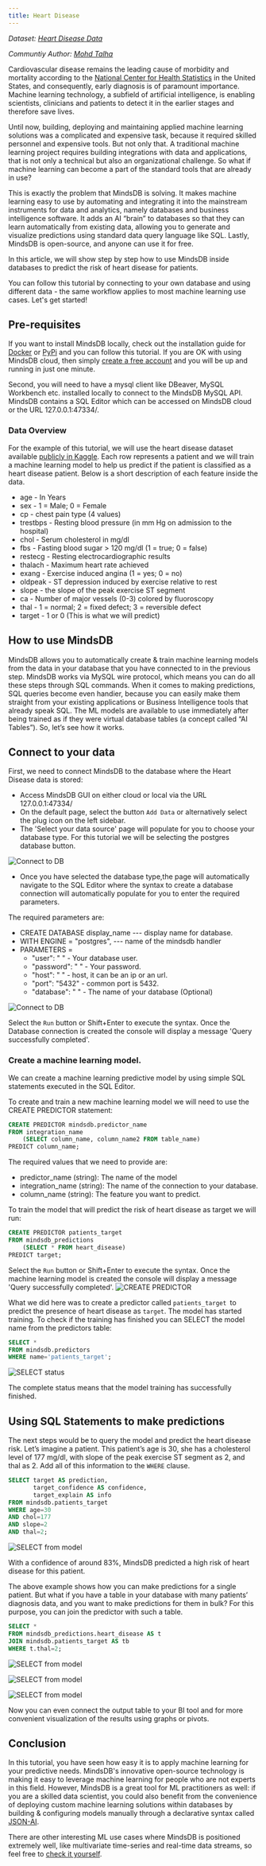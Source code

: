 ```yaml
---
title: Heart Disease
---
```


_Dataset: [Heart Disease Data](https://www.kaggle.com/c/heart-disease-uci/data)_

_Communtiy Author: [Mohd Talha](https://github.com/taltrums)_

Cardiovascular disease remains the leading cause of morbidity and mortality
according to the
[National Center for Health Statistics](https://www.cdc.gov/nchs/products/databriefs/db328.htm)
in the United States, and consequently, early diagnosis is of paramount
importance. Machine learning technology, a subfield of artificial intelligence,
is enabling scientists, clinicians and patients to detect it in the earlier
stages and therefore save lives.

Until now, building, deploying and maintaining applied machine learning
solutions was a complicated and expensive task, because it required skilled
personnel and expensive tools. But not only that. A traditional machine learning
project requires building integrations with data and applications, that is not
only a technical but also an organizational challenge. So what if machine
learning can become a part of the standard tools that are already in use?

This is exactly the problem that MindsDB is solving. It makes machine learning
easy to use by automating and integrating it into the mainstream instruments for
data and analytics, namely databases and business intelligence software. It adds
an AI “brain” to databases so that they can learn automatically from existing
data, allowing you to generate and visualize predictions using standard data
query language like SQL. Lastly, MindsDB is open-source, and anyone can use it
for free.

In this article, we will show step by step how to use MindsDB inside databases
to predict the risk of heart disease for patients.

You can follow this tutorial by connecting to your own database and using
different data - the same workflow applies to most machine learning use cases.
Let's get started!

## Pre-requisites

If you want to install MindsDB locally, check out the installation guide for
[Docker](https://docs.mindsdb.com/setup/self-hosted/docker/) or
[PyPi](https://docs.mindsdb.com/setup/self-hosted/pip/windows/) and you can
follow this tutorial. If you are OK with using MindsDB cloud, then simply
[create a free account](https://cloud.mindsdb.com/signup) and you will be up and
running in just one minute.

Second, you will need to have a mysql client like DBeaver, MySQL Workbench etc.
installed locally to connect to the MindsDB MySQL API. MindsDB contains a SQL
Editor which can be accessed on MindsDB cloud or the URL 127.0.0.1:47334/.

### Data Overview

For the example of this tutorial, we will use the heart disease dataset
available [publicly in Kaggle](https://www.kaggle.com/c/heart-disease-uci/data).
Each row represents a patient and we will train a machine learning model to help
us predict if the patient is classified as a heart disease patient. Below is a
short description of each feature inside the data.

- age - In Years
- sex - 1 = Male; 0 = Female
- cp - chest pain type (4 values)
- trestbps - Resting blood pressure (in mm Hg on admission to the hospital)
- chol - Serum cholesterol in mg/dl
- fbs - Fasting blood sugar > 120 mg/dl (1 = true; 0 = false)
- restecg - Resting electrocardiographic results
- thalach - Maximum heart rate achieved
- exang - Exercise induced angina (1 = yes; 0 = no)
- oldpeak - ST depression induced by exercise relative to rest
- slope - the slope of the peak exercise ST segment
- ca - Number of major vessels (0-3) colored by fluoroscopy
- thal - 1 = normal; 2 = fixed defect; 3 = reversible defect
- target - 1 or 0 (This is what we will predict)

## How to use MindsDB

MindsDB allows you to automatically create & train machine learning models from
the data in your database that you have connected to in the previous step.
MindsDB works via MySQL wire protocol, which means you can do all these steps
through SQL commands. When it comes to making predictions, SQL queries become
even handier, because you can easily make them straight from your existing
applications or Business Intelligence tools that already speak SQL. The ML
models are available to use immediately after being trained as if they were
virtual database tables (a concept called “AI Tables”). So, let’s see how it
works.

## Connect to your data

First, we need to connect MindsDB to the database where the Heart Disease data
is stored:

- Access MindsDB GUI on either cloud or local via the URL 127.0.0.1:47334/
- On the default page, select the button `Add Data` or alternatively select the
  plug icon on the left sidebar.
- The 'Select your data source' page will populate for you to choose your
  database type. For this tutorial we will be selecting the postgres database
  button.

![Connect to DB](/assets/sql/tutorials/heart-disease/database.png)

- Once you have selected the database type,the page will automatically navigate
  to the SQL Editor where the syntax to create a database connection will
  automatically populate for you to enter the required parameters.

The required parameters are:

- CREATE DATABASE display_name --- display name for database.
- WITH ENGINE = "postgres", --- name of the mindsdb handler
- PARAMETERS =
  - "user": " " - Your database user.
  - "password": " " - Your password.
  - "host": " " - host, it can be an ip or an url.
  - "port": "5432" - common port is 5432.
  - "database": " " - The name of your database (Optional)

![Connect to DB](/assets/sql/tutorials/heart-disease/dbintegration.png)

Select the `Run` button or Shift+Enter to execute the syntax. Once the Database
connection is created the console will display a message 'Query successfully
completed'.

### Create a machine learning model.

We can create a machine learning predictive model by using simple SQL statements
executed in the SQL Editor.

To create and train a new machine learning model we will need to use the CREATE
PREDICTOR statement:

```sql
CREATE PREDICTOR mindsdb.predictor_name
FROM integration_name
    (SELECT column_name, column_name2 FROM table_name)
PREDICT column_name;
```

The required values that we need to provide are:

- predictor_name (string): The name of the model
- integration_name (string): The name of the connection to your database.
- column_name (string): The feature you want to predict.

To train the model that will predict the risk of heart disease as target we will
run:

```sql
CREATE PREDICTOR patients_target
FROM mindsdb_predictions
    (SELECT * FROM heart_disease)
PREDICT target;
```

Select the `Run` button or Shift+Enter to execute the syntax. Once the machine
learning model is created the console will display a message 'Query successfully
completed'. ![CREATE PREDICTOR](/assets/sql/tutorials/heart-disease/create.png)

What we did here was to create a predictor called `patients_target `to predict
the presence of heart disease as `target`. The model has started training. To
check if the training has finished you can SELECT the model name from the
predictors table:

```sql
SELECT *
FROM mindsdb.predictors
WHERE name='patients_target';
```

![SELECT status](/assets/sql/tutorials/heart-disease/selectpredictor.png)

The complete status means that the model training has successfully finished.

## Using SQL Statements to make predictions

The next steps would be to query the model and predict the heart disease risk.
Let’s imagine a patient. This patient’s age is 30, she has a cholesterol level
of 177 mg/dl, with slope of the peak exercise ST segment as 2, and thal as 2.
Add all of this information to the `WHERE` clause.

```sql
SELECT target AS prediction,
       target_confidence AS confidence,
       target_explain AS info
FROM mindsdb.patients_target
WHERE age=30
AND chol=177
AND slope=2
AND thal=2;
```

![SELECT from model](/assets/sql/tutorials/heart-disease/1prediction.png)

With a confidence of around 83%, MindsDB predicted a high risk of heart disease
for this patient.

The above example shows how you can make predictions for a single patient. But
what if you have a table in your database with many patients’ diagnosis data,
and you want to make predictions for them in bulk? For this purpose, you can
join the predictor with such a table.

```sql
SELECT *
FROM mindsdb_predictions.heart_disease AS t
JOIN mindsdb.patients_target AS tb
WHERE t.thal=2;
```

![SELECT from model](/assets/sql/tutorials/heart-disease/2ndprediction.png)

![SELECT from model](/assets/sql/tutorials/heart-disease/2.1prediction.png)

![SELECT from model](/assets/sql/tutorials/heart-disease/3rdprediction.png)

Now you can even connect the output table to your BI tool and for more
convenient visualization of the results using graphs or pivots.

## Conclusion

In this tutorial, you have seen how easy it is to apply machine learning for
your predictive needs. MindsDB's innovative open-source technology is making it
easy to leverage machine learning for people who are not experts in this field.
However, MindsDB is a great tool for ML practitioners as well: if you are a
skilled data scientist, you could also benefit from the convenience of deploying
custom machine learning solutions within databases by building & configuring
models manually through a declarative syntax called
[JSON-AI](https://mindsdb.com/JSON-AI).

There are other interesting ML use cases where MindsDB is positioned extremely
well, like multivariate time-series and real-time data streams, so feel free to
[check it yourself](https://mindsdb.com/machine-learning-use-cases/).
